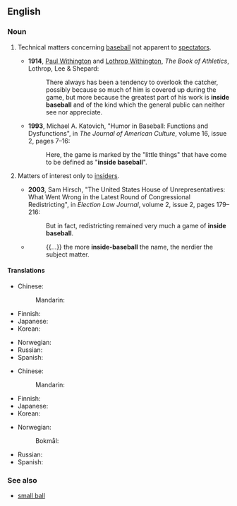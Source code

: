 ==English==
{{was wotd|2015|August|10}}
{{wikipedia}}

===Noun===
{{en-noun|-}}

# {{lb|en|US|idiomatic|sports}} Technical matters concerning [[baseball]] not apparent to [[spectator]]s.
#* '''1914''', [[w:Paul Withington|Paul Withington]] and [[w:Lothrop Withington|Lothrop Withington]], ''The Book of Athletics'', Lothrop, Lee & Shepard:
#*: There always has been a tendency to overlook the catcher, possibly because so much of him is covered up during the game, but more because the greatest part of his work is '''inside baseball''' and of the kind which the general public can neither see nor appreciate.
#* '''1993''', Michael A. Katovich, "Humor in Baseball: Functions and Dysfunctions", in ''The Journal of American Culture'', volume 16, issue 2, pages 7–16:
#*: Here, the game is marked by the "little things" that have come to be defined as "'''inside baseball'''".
# {{lb|en|US|idiomatic|by extension}} Matters of interest only to [[insider]]s.
#* '''2003''', Sam Hirsch, "The United States House of Unrepresentatives: What Went Wrong in the Latest Round of Congressional Redistricting", in ''Election Law Journal'', volume 2, issue 2, pages 179–216:
#*: But in fact, redistricting remained very much a game of '''inside baseball'''.
#* {{quote-journal|date=2015-06-11|author=Paul Ford|title=What is Code?|newspaper=Bloomberg|url=http://www.bloomberg.com/graphics/2015-paul-ford-what-is-code}}
#*: {{...}} the more '''inside-baseball''' the name, the nerdier the subject matter.

====Translations====
{{trans-top|technical matters of usually noticed only by baseball insiders}}
* Chinese:
*: Mandarin: {{t-needed|cmn}}
* Finnish: {{t|fi|[[baseballin]] [[hienoudet]]|p}}
* Japanese: {{t-needed|ja}}
* Korean: {{t-needed|ko}}
{{trans-mid}}
* Norwegian: {{t-needed|no}}
* Russian: {{t-needed|ru}}
* Spanish: {{t-needed|es}}
{{trans-bottom}}

{{trans-top|matters of interest only to insiders}}
* Chinese:
*: Mandarin: {{t-needed|cmn}}
* Finnish: {{t|fi|sisäpiirijuttu}}
* Japanese: {{t-needed|ja}}
* Korean: {{t-needed|ko}}
{{trans-mid}}
* Norwegian:
*: Bokmål: {{t|nb|fagsjargong|m}}
* Russian: {{t-needed|ru}}
* Spanish: {{t-needed|es}}
{{trans-bottom}}

===See also===
* [[small ball]]